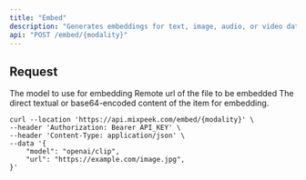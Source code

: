```yaml
---
title: "Embed"
description: "Generates embeddings for text, image, audio, or video data to create machine-readable representations."
api: "POST /embed/{modality}"
---
```


## Request

<ParamField body="model" type="string" required>
  The model to use for embedding
</ParamField>

<ParamField body="url" type="string" optional>
Remote url of the file to be embedded
</ParamField>

<ParamField body="content" type="boolean" optional>
  The direct textual or base64-encoded content of the item for embedding.
</ParamField>

<RequestExample>

```shell Shell
curl --location 'https://api.mixpeek.com/embed/{modality}' \
--header 'Authorization: Bearer API_KEY' \
--header 'Content-Type: application/json' \
--data '{
    "model": "openai/clip",
    "url": "https://example.com/image.jpg",
}'
```
</RequestExample>